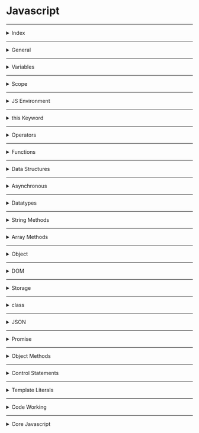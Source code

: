 # Javascript

---

<details>
<summary>Index</summary>

### Index

- General
- variables  
- Scope
- JS Environment
- this Keyword
- Operators
- Functions
- Data Structures
- Asynchronous
- Datatypes
- String Methods
- Array Methods
- Object
- DOM
- Storage
- Class
- JSON
- Promise
- Object Methods
- Control Statements
- Template Literals
- Code Working

</details>

---

<details>
<summary>General</summary>

### General

##### What is **Javascript**?  
__JavaScript__ is a scripting language for web pages.  
we can also use Javascript on server-side as __Node JS__.

we can create Dynamic Webpages by combining HTML with Javascript.

##### Javascript Advantages
  - Server interaction is less.
  - Immediate response to the users.

##### **Dynamically Typed** language?
Yes, JavaScript is a dynamically typed language.

* We can declare a variable without specifying the data type.
* Javascript itself check and identify type of variable based on given value.
* We can change the data type of the variable when it is re-assigned.

#####  Display Javascript Output

  ```js
// console
console.log("Hello World");

// textContent
let myElement = document.getElementById("myElement");
myElement.textContent = "Hello World";

// innerHTML
let myElement = document.getElementById("myElement");
myElement.innerHTML = "<h1>Hello World</h1>";

// write
document.write("Hello World");

// alert
window.alert("Hello World"); // only popup

//prompt
window.promt("Hello World");  // popup with  input textbox 
  ```

##### What is an ECMA Script?
__ECMA Script__ stands for __European Computer Manufacturers Association Script__.
ECMA Script maintains the rules of a scripting language.  
It specifies the core features that a scripting language should provide and how those features should be implemented.

##### Javascript version
I know ES6 version

</details>

---

<details>
<summary>Variables</summary>

### Variable
Variables are like containers. we can use these containers to store data during program execution.   
we can mention a name for identify a particular container. So those named Containers are called variables.     
we can manipulate the data in the containers by referring that variable name.  
we can store different types of data in the containers. In programming languages, we have some categories in data.

Javascript supports various data types: 
1. number 
2. string
3. boolean
4. null
5. undefined

we can assign a value to the variable with the help of assignment Operator( `=`  symbol).

##### Define a Variable
we can create variables using __Variable Declaration__ keywords .
In Javascript we can define a variable in 3 ways,

##### Declaration Keywords
1. var
2. let
3. const

##### Rules of Define a Variable

##### syntax
`Definition = Initialization`  
`declarationKeyword variableName = value;`

#### var
If a variable declare using `var`, then initialization is not mandatory. This variable can be re-assigned and re-declared.  
If a variable is declared inside a function, it is function-scoped. Else, it is global-scoped.

#### let 
If a variable is declared using `let`, then initialization is not mandatory. This variable can be re-assigned.  
we can't re-declare the same variable.

#### const 
If a variable is declared using `const`, then initialization is mandatory. Once the variable is initialized with a value, then it can't be re-assigned.  
const variable maintain constant values.

##### Differences between __var__, __let__ and __const__


| **Declaration Keyword** | **Possible**                                   | **Not-Possible**              |
|-------------------------|------------------------------------------------|-------------------------------|
| **__var__**             | Initialization , Re-Assignment, Re-Declaration |                               |
| **__let__**             | Initialization , Re-Assignment                 | Re-Declaration                |
| **__const__**           | Initialization                                 | Re-Assignment, Re-Declaration |


##### Types of Variables
1. Local Variable
2. Global Variable

##### Local Variable
If a variable is created inside function, that type of variable is called Local Variable.  

* __Example__ :  
If a variable is declared inside a function, When a function is called, its local variables are created, and when the function finishes it's executing, automatically those local variables are destroyed.  

Local variables are useful for temporary data storage within a Block, and they should not interfere with other parts of the program. The Local Variable memory is created in the Local Scope.  
we can access these Local Variables only within that particular block of code.

##### Global Variable
If a variable is created outside a block, then it is called Global variable.

These Global Variables are available completely end of the program execution.
These Global Variables can be accessed at any part of the code including Functions also.  

If the value of the global variable is modified inside a function or conditional statement then the changes are reflected in the rest of the program.  
The Global Variable memory is created in the global scope.

##### Temporal Dead Zone
A block's __Temporal Dead Zone__ starts at the beginning of the block's local scope. It ends when the computer fully initializes your variable with a value.  
we can say in other words, A block's __Temporal Dead Zone__ starts From Hoisting to assigns some value to the variable is called temporal dead zone.  

we can't access the variables, when Variable in __TDZ__

```js 
{
  // myVar TDZ starts here (at the beginning of this block's local scope)
  // myVar TDZ continues here
  // myVar TDZ continues here
  
  console.log(myVar); // returns ReferenceError // because myVar continues here
  
  // myVar TDZ continues here
  // myVar TDZ continues here
  
  let myVar = "Vegetable Fried Rice"; // TDZ ends here
  
  // myVar TDZ does not exist here
  // myVar TDZ does not exist here
}
```

#### Errors
Errors are 2 types:
1. syntax Error
2. Runtime Error

##### SyntaxError
 * If we are not following rules of language, then we got syntax error.
 * Initialization : Missing initializer in const declaration because it is a constant type already mentioned and declared.  
 * Re-Declaration : Identifier 'a' has already been declared.

##### Runtime Error
*  __ReferenceError__
   - When Javascript Engine tries to find a specific variable inside the memory space but that variable does not exist in the memory space.
   - TDZ : Cannot access 'a' before initialization .   
   - Not-Declared : 'c' is not defined.  
   - If a variable in the __TDZ__, we cannot access that particular variable.

* __TypeError__ 
   * Assignment to constant variable.  
   * Mathematical Operations : A Type error can be thrown when we try to make an operation on the incorrect data type.
  
</details>

---

<details>
<summary>Scope</summary>

### Scope
Memory storage location is called scope.  

we have 3 scopes in Javascript  
1. Global Scope (Global + Script)
2. Block Scope
3. Local Scope (Function Scope)

In Global Level with declaration keywords **let** and **const** maintains separate memory with __script__ scope.  

##### what is Block ?
Block is used to combine multiple Javascript statements into one group.  

`Block is { }`

Block memory will be deleted after Execution completed.  
Each Block has its own Lexical scope.

```js
// single statement, so we dont't use block.
if (true) console.log("Hello world");

// Here we are using multiple statements, so we use block.
if (true){
    var a = 10;
    console.log(a);
}
```

##### Closure
A **Closure** is a combination of a __function__ and its __lexical scope__ bundle together forms a Closure.  
A closure gives the outer function's scope access to an inner function that means it can be used the variables and functions of its parent environment.

`Closure => local Memory + Lexical Environment of Parent`

![Code](Assets/Scope/closure.png)

##### Lexical Environment
It is a Parent Memory

##### Uses of Closures
* Timer Functions
* Events
* ...etc

##### Disadvantages of Closures
  * Overconsumption of memory
  * Memory Leak
  * Freeze browser

##### Garbage Collector
Garbage collector is like a program in the browser of the javascript engine.  
In JavaScript, the garbage collector automatically __identifies__ and __removes__ unreferenced objects, freeing up memory to improve performance and prevent memory leaks in the application.

</details>

---

<details>
<summary>JS Environment</summary>

### Javascript Environment

##### Components
 1. Code
 2. JS Runtime Environment
 3. JS Engine
 4. Web APIs
 5. Microtask Queue
 6. Callback Queue
 7. Event Loop 

#### Code
![Code](Assets/JS_Environment/Javascript_Code.jpg)

#### JS Runtime Environment
![JS Runtime Environment](Assets/JS_Environment/Javascript_Runtime_Environment.jpg)

#### JS Engine
![JS Engine](Assets/JS_Environment/Callstack.jpg)

#### Web APIs
![Code](Assets/JS_Environment/Web_APIs.jpg)


##### Execution Context
![Execution Context](Assets/JS_Environment/Execution_%20Context.jpg)

In Javascript, Everything happens inside an __Execution context__ .    
The Execution context is like a big container.  
Inside the Execution Context entire JavaScript code is executed. 
Execution Context contains two components.

`Execution Context => Memory Component + code Component`

`Execution Context => Creation Phase + Execution Phase`

##### Phases of Execution Context
1. Memory phase
2. Code Phase

##### __Memory Component__ (Variable Environment) 
In Memory Component all the variables and functions are stored as key-value pairs.  
When the JavaScript engine allocates memory to a variable, it stores a special value `undefined` in it. 
In the case of functions, it stores the entire function inside the memory space.  
`pair = key : value`

##### __Code Component__ (Thread of Execution)

Code component is the place where code is executed one line at a time. It is also called the **Thread of Execution**.

In this phase, variables in memory component will be initialized.

JavScript is a **synchronous**, **single-threaded** language, which means that it can only execute one line of code at a time in a specific order. It can only move to the next line when the execution of the current line is completed.

__single-threaded__ -> javascript only execute single line (one command) at a time.

__synchronous__ -> Javascript execute next line when once current line execution is finished.

##### Callstack
Before execute the Javascript code, the __Global Execution context__ will be created.  

The execution context is created in two phases : 
  * Memory creation phase - JS will allocate memory to variables and functions.
  * Code execution phase

callstack plays an important role in managing the execution of a program.

callstack handles, automatically create & delete operations of Execution Context.

When a function is invoked, a new execution context is added to the top of the call stack. Once the function execution is completed, its execution context is removed from the top of the call stack.

##### Hoisting
Hoisting is a javascript mechanism where __function declarations__ and __var__ keyword variables are moved to the top of their scope before code execution.

Hoisting is a JavaScript technique.

In Global Level, Before Execution of the JS code, It creates a Global Execution Context.

`var` keyword variables and `function` declarations are stored in Global Execution Context.

var keyword variable takes __undefined__ as a default value.

If it is a Function Declaration, It will be stored entire function.

</details>

---

<details>
<summary>this Keyword</summary>

### __this__ keyword

##### Global space:
Any code write in javascript which is not inside a function (Block) is called global space.

### window:
__window__ object is created by javascript engine.
In window object we have many default variables, methods and functions.
window object is a global object because it is created in the global space.
at the global level __this__ object  window object is equal to  window object.

`window === this`

##### this
In JavaScript, __this__ keyword always refers to an object.

* Function Declaration creates its own Execution Context So Function Declaration creates its own `this` object.  
 
  `Function Declaration : Where the function called.`

* Arrow Functions can't create its own Execution context, but it takes __this object__ from Lexical Environment. So Arrow Function, They inherit  __this__ object from their surrounding context.  
 
  `Arrow Function : Where the Function Declared.`

In the global scope, `this` refers to the global object. 

`window === this`  

```js 
console.log(this)

const obj = {
    myVar:10,
    myFn:function(){
        console.log(this)
    },
    myArr:()=>{
        console.log(this)
    }
}

obj.myFn()

obj.myArr()

```

```js 
// this

// this refers to the Object on which we call our function.

// This function declaration is stored in window object.
function displayName(){
    console.log(this.name, this);
}

const myObject = {
    name:"Ande Praveen",
    displayName:displayName
};

var name = "Brendan Eich";

myObject.displayName();  // Ande Praveen
window.displayName();  // Brendan Eich
```


```js 
// Regular Function
const myObject = {
    myMethod: function() {
        console.log(this); // Refers to 'myObject' when called as myObject.myMethod()
    }
};

myObject.myMethod(); // Outputs 'myObject'

```

```js 
// Arrow Function
const myObject = {
    myMethod: () => {
        console.log(this); // Refers to the global 'this' (e.g., 'window' in a browser context)
    }
};

myObject.myMethod();  // Outputs the global 'this', which is typically 'window'

```

##### this methods

we can change __this__ object with below methods.
* call
* apply 
* bind

```js 
// Define the first person object
const person1 = {
    name: 'Praveen',
    surname: 'Ande',
    
    // Define a method to concatenate the name and surname
    sayName: function() {
        return this.name + " " + this.surname;
    }
}

// Define the second person object
const person2 = {
    name: 'Brenden',
    surname: 'Eich'
}

// Call the sayName method of person1 with the context of person2 using .call()

const fullName = person1.sayName.call(person2);  

// Output the result, which will be "Brenden Eich"
console.log(fullName); // Brenden Eich

```

```js
 "use strict"

// 01 this in global space
console.log(this)  // global object in browser is window

console.log("----------------------------------")

// 02 this inside a function

function x(){
    // this inside non-strict mode - (this substitution)
    // The value depends on strict / non strict mode
    console.log(this)  // window object 
    // with strict-mode this is undefined
 
}
x();

/*
If the value of this keyword is undefined or null, then "this" will be replaced with global object.
*/

console.log("----------------------------------")

// 03 this keyword value depends on how the function is called.

x();  // undefined - with strict-mode
window.x(); // window - with strict-mode 

// 04 this inside a object's method
// when a function is written as a value of key in object, then that is called method.

const obj = {
    a:10,
    x:function(){
        console.log(this)
    }
}

obj.x()  // {a: 10, x: ƒ}

console.log("------------------")

// 05 call, apply bind methods (sharing methods)

const student = {
    name:"praveen",
    printName:function(){
        console.log(this.name)
    }
}
student.printName()  // praveen


const student2 = {
    name:"deepika",
}

student.printName.call(student2);  // deepika => value of this = student2

console.log("----------------------")

// 06 this inside arrow function  
// arrow function doesn't have own this, they take the value of this from lexical environment.


const obj2 = {
    a:10,
    x:()=>{
        console.log(this)
    }
}
obj2.x() // window

console.log("------------------")

// 06 this inside nested arrow function
const obj3 = {
    a:10,
    x:function(){
        // arrow functions don't provide their own this binding (it retains the this value of the enclosing lexical context)
        const y = ()=>{
        console.log(this)
    }
    y()
}
}
obj3.x() // {a: 10, x: ƒ}

// 07 this inside DOM elements => reference to HTMLelement

```

</details>

---

<details>
<summary>Operators</summary>

### Operators

1. Assignment
   * `=`
2. Arithmetic
   * `+ - * / %`
3. Shorthand Math
   * `+=   -=  *=   /=`
4. Unary
   * `++   --`
5. Conditional 
   * `==   ===   !=   !==   <   >   <=   >=`
6. Logical
   * `&& || !`
7. Spread
   * `...` three dots
   * spread operator used to unpack the items in an Object or Array into individual elements.
8.  Rest
    * we can pack multiple values into an array.
9.  Ternary
    * `let variable = condition ? if-block : else-block;`
    * Single line or single expression

##### BODMAS
The standard order of evaluating an expression

1. Brackets (B)
2. Orders (O) -> powers
3. Division (D)
4. Multiplication (M)
5. Addition (A)
6. Subtraction (S)

`Expression: (5 * 2) + (3 * 4 + 4 / 2)`

* Step by Step Explanation
```bash
(5 * 2) + (3 * 4 + 4 / 2)
(10) + (3 * 4 + 2)
(10) + (12 + 2)
(10) + (14)
24
```

##### Loose Equal to ( == )
Loose equality compares two values for equality but doesn't compare type of values.

```js
console.log(2 == "2"); // Output: true
```
##### Strict Equal to ( === )
Strict equality compares two values for equality including type of values.

```js
console.log(2 === "2"); // Output: false
```

##### Spread Operator 
The Spread Operator is used to unpack an iterable (e.g. an array, object, etc.) into individual elements.

```js
let arr1 = [2, 3];
let arr2 = [1, ...arr1, 4];

console.log(arr2);  // Output: [1, 2, 3, 4]
```

##### Rest Parameter
With Rest Parameter, we can pack multiple values into an array.

```js
function numbers(...args) {
console.log(args);  // Output: [1, 2, 3]
}

numbers(1, 2, 3);
```
</details>

---

<details>
<summary>Functions</summary>

##### Functions
* Functions are heart ♥ of Javascript.
* A function is a block of reusable code to perform a specific action. Functions help us in using existing code without writing it every time we need it. A Function is executed when calls it.
* We can define the code once, and use it many times. We can use the same code many times with different arguments, to produce different results (We can reuse code ).

#### Types of Functions

1. Function Declaration
2. Function Expression
3. Arrow Function
4. Anonymous Function
5. Named Function
6. Callback Function
7. First Class Function
8. Higher Order Functions

```js
// Function Declaration

function a() {
	console.log('Function Declaration');
}

a();

```

```js
// Function Expression

// function acts like a value.
let a = function () {
	console.log('Function Expression');
};
a();

```

```js

// Arrow Function

// function acts like a value.
let a = () => {
	console.log('Arrow Function');
};

a();
```

```js
// Anonymous Function
// A function without a name is called Anonymous Function.

var a = function () {
	console.log('Anonymous Function');
};

a();

// These anonymous functions are used at where functions used as values.
// We can use as callback functions

```

```js 
// Anonymous Function
const arr = [1,2,3,4]
const output = arr.map(function a(item){
    console.log(item)
})

// Named Function
const arr = [1,2,3,4]
const output = arr.map(function a(item){
    console.log(item)
})


```

```js
// Named Function

// A function with name is called Named Function
var a = function b() {
	console.log('Named Function');
};

a();

```

##### Difference between __Parameter__ and __Argument__

```js

// we create function with parameters
function a(parameter1, parameter2){
    console.log(parameter1, parameter2);
}

let argument1 = 10;
let argument2 = 20;

// we execute the function with arguments
a(argument1, argument2);
```

##### Callback Function
A callback function is a function that is passed as an argument to another function.

##### First class Functions
we can send functions as arguments, we can use function as a values ...etc

```js 
function sayHello() {
  return "Hello, ";
}
function greeting(helloMessage, name) {
  console.log(helloMessage() + name);
}
// Pass `sayHello` as an argument to `greeting` function
greeting(sayHello, "JavaScript!");
// Hello, JavaScript!
```

##### Higher Order Functions
These Functions follows DRY Principle..  
__DRY__ Principle => Don't Repeat Yourself
Examples : map, filter, reduce, forEach, every, some

##### Over Ridding
When we define the multiple functions with the same name, then the last defined one will be called. It is called Function Overriding.  
JavaScript supports Function Overriding.

```js 
function a(){
    console.log("First Function");
}

function a(){
    console.log("Second Function");
}

a()  // Second Function
```

##### Recursion
A function calling itself is called Recursion.

```js
function factorial(n) {  // Recursive Function
   if (n === 1) {  // Base Case
       return 1;
   }
   
   let output = n * findFactorial(n-1)  // Recursion
    return output;
}

const num = 5;  // Input
const result = factorial(num);
console.log(result);  // Output
```

</details>

---

<details>
<summary>Data Structures</summary>

### Data Structures
Data Structure allow us to store and organize data efficiently.
This will allow us to easily access and perform operations on the data.

In javascript, we have built-in Data structures like,
1. Arrays
2. Objects
3. Sets
4. Maps

</details>

---

<details>
<summary>Asynchronous</summary>

### Asynchronous  
Javascript cannot wait for anyone.

Some __Javascript tasks__ may take time to complete, such as  
* fetch -> fetching data from External database,  
* timer -> perform tasks with timer
* Events -> responding to user input.

JavaScript doesn't wait for these Operations to finish and instead moves on to execute other code.

##### Queues
1. Callback Queue
2. Microtask Queue

##### Callback Queue
The purpose of the Callback Queue is to manage and execute functions (callbacks) in a specific order, typically after some asynchronous operation has completed.
- setInterval
- setTimeout
- Events

Timer functions takes callback function attach the timer and when the timer expires then push into the Callback Queue.

##### Microtask Queue
fetch always returns a Promise.  
A Promise is an object representing the eventual completion or failure of an asynchronous operation.  
we don't know how much of time take to __resolve__ or __reject__ the Promise. 
- fetch
- Promise Object

```js
// create Own Promise

function createOrder(){
    const ownPromise = new Promise((resolve, reject) => {
        if (true){
            const err = new Error("Cart in not valid");
            reject(err);
        }
        else{
            const orderId = "12345";
            resolve(orderId);
        }
    });

    return ownPromise;
}

const promise = createOrder()
console.log(promise);  // Promise

promise
.then((orderId) => console.log(orderId))
.catch((error) => {
    console.log(error.message);
});

```

##### Event Loop
Event Loop continuously monitoring whether callstack is empty or not.  
if callstack is empty then checks the Microtask Queue & callback Queue. 
if there is any Microtask functions or callback functions , it automatically pushes it into the callstack then delete from queue.  

Here Microtask Queue has more priority than the Callback Queue.

</details>

---

<details>
<summary>Datatypes</summary>

##### Datatypes
The Datatype determines how the value or data can be used in the program.  
For example, mathematical operations can be done on Integer and Float types of data.  
The `typeof()` operator is used to find the type of value.

1. __Primitive Datatypes__  
Primitives are immutable.  Primitives are passed by value.
   - Number
   - String
   - Boolean
   - Undefined
   - Null

2. __Reference Datatypes__   
  References are mutable.  References are passed by reference. We can modify data in the Reference datatype.
   - Arrays
   - Objects
   - Maps
   - Sets
   - NaN

##### undefined
`var declaration keyword`
* If a variable is already declared, but value is not assigned to that variable, then it takes `undefined` as its value.
* variable is defined but It is using before Initialization.  
* The datatype of `undefined` is `undefined` itself.
* `undefined` is special keyword using for placeholder.
* Variable is already initialized but javascript in the memory phase assigned a default value __undefined__ at __Hoisting__.

```js 
console.log(a);  // undefined
var a = 10;
```

```js 
let a;
console.log(a); // undefined
```

##### not defined
we didn't declare a variable.
so memory is not allocated for that particular variable.

##### null
__null__ can be assigned to a variable as a representation of __no value__. 
It is used when we intentionally want a variable but don't need a value to it.   
The datatype of null is object. 

##### Data Structures
Data Structures allow us to store and organize data efficiently.  
This makes us access and performs operations on the data smoothly.

##### NaN
The NaN property represents __Not-a-Number__ value.   
The typeof of a NaN returns a Number.
We can do mathematical operations with numbers only.

```js 
isNaN(345); // returns false
isNaN(undefined); // returns true
```

```js 
const word = "Hello";
console.log(word*3)  // NaN
```

</details>

---

<details>

<summary>String Methods</summary>

#### String Manipulation Methods

* Conversion
  - `let output = myString.toUpperCase();`
  - `let output = myString.toLowerCase();`
  - `let output = myNumber.toString();`
  - `let myNumber = parseInt("myString")`
* Checking
  -  `let output = myString.includes(part);`
  -  `let output = myString.startsWith(part);`
  -  `let output = myString.endsWith(part);`
* Cutting
  - `let listItems = myString.split(separator);`
  - `let slicedPart = myString.slice(startIndex, endIndex);`
  - `let subString = myString.substring(startIndex, endIndex);`
* Combining
  - `combinedString = myString1.concat(myString2);`
  - `combinedString = myString1 + myString2;`
* Updating 
  - `let trimmedString = myString.trim();`
  - `let output = myString.replace(searchValue, replaceValue);`
* Finding 
  - `let partStartIndex = myString.indexOf("part")`;

</details>

---

<details>
<summary>Array Methods</summary>

### Array Methods
An Array holds an ordered sequence of items.  
__Array__ is the Mutable Data Structure.


##### Creating a List
A List can be created by enclosing elements within [square] brackets where each item is separated by a comma.

```js 
let a = 2
let list_a = [5, "Six", a, 8.2]

console.log(list_a)  // [5, "Six", a, 8.2]
```

##### Normal Array Methods

* Finding
  - `let result = myArray.includes(item);`  
  - `let result = myArray.indexOf(item);`
  - `let result = myArray.lastIndexOf(item);`
  - `let firstItem = Array.find(Testing Function);`
  - `let firstItemIndex = Array.findIndex(Testing Function);` 
  - `let arrayLength = myArray.length;`
* Adding
  -  `myArray.push(lastItem);`
  -  `myArray.unshift(firstItem);`
  -  `myArray.splice(startIndex, deleteCount, item1, item2...);`
* Removing
  - `let lastItem = myArray.pop();`
  - `let firstItem = myArray.shift();`
* Combining
  - `let newArray = myArray1.concat(myArray2);`
  - `let joinedString = myArray.join(separator);`
* Cutting
  - ` let arrayPart = myArray.slice(startIndex, endIndex);`
* Sorting
  - `myArray.sort();`

##### Higher Order Array Methods
Higher Order Functions follows the __DRY__ principals.
DRY means Don't Repeat Yourself. 
These Methods are Iterate over each item of the Array and do some operations.

* __map__ 
  -  `let newArray = myArray.map((currentValue, index, arr) => callback);`
  - Here __index__ and __arr__ are optional arguments.
  - 
 ```js 
const myArray = [1, 2, 3, 4];
const output = myArray.map((eachItem) => eachItem * eachItem);
  console.log(output); // [ 1, 4, 9, 16 ] 
```

* __filter__
  - It takes condition as a callback. 
  -  `let newArray = myArray.filter((currentValue, index, arr) => callback)`;
  - Here __index__ and __arr__ are optional arguments.
  
  ```js 
  const myArray = [1,2,3,4,-5,-7,12];
  const filteredArray = myArray.filter((eachItem) =>   eachItem > 0);
  console.log(filteredArray); // [ 1, 2, 3, 4, 12 ]
  ```

* __reduce__
-  `let finalValue = myArray.reduce((accumulator, currentValue, index, arr) => callback);`
  - Here accumulator is the initialValue is first item or the previously returned value of the function and currentValue is the value of the current element, __index__ and __arr__ are optional arguments.
   
  ```js 
     const myArray = [1,2,3,4];
     const output = myArray.reduce((accumulator,eachItem) =>  (accumulator + eachItem));
    console.log(output); // 10  
  ```

* __forEach__ 
  -  myArray.forEach((currentValue, index, arr) => callback);
  - Here __index__ and __arr__ are optional arguments.
  - forEach doesn't return anything and don't modify Array.
  
```js 
const myArray = [1, 2, 3, 4];

let squaresList = [];
myArray.forEach((eachItem) => squaresList.push(eachItem * eachItem));

console.log(squaresList);  // [ 1, 4, 9, 16 ]
```

* __every__
* The `every()` method tests whether all elements in the array pass the test implemented by the provided function. It returns a Boolean value.
  -  `let finalBool = myArray.every((currentValue, index, arr) => callback);`
  - Here index and arr are optional arguments
```js 
let myArray = [1, 2, 3, 4, 5];
const isAllPositive = myArray.every((eachItem) => eachItem > 0);
console.log(isAllPositive);  // true
```

* __some__
  - The `some()` method tests whether at least one element in the array passes the test implemented by the provided function.  
  - `let finalBool = myrray.some((currentValue, index, arr) => callback);`
  - Here index and arr are optional arguments.

```js 
let myArray = [1, 2, 3, 4, 5, -6, -7, -8];
const isAnyOnePositive = myArray.some((eachItem) => eachItem > 0);
console.log(isAnyOnePositive);  // true
```

* __reverse__
  - The `reverse()` method reverses the order of the elements in an array. The first array element becomes the last, and the last array element becomes the first.
  - `let reversedArray = myArray.reverse();`

```js
let myArray = [1, 2, 3, 4, 5];
console.log(myArray);  // [ 1, 2, 3, 4, 5 ]

myArray.reverse();
console.log(myArray);  // [ 5, 4, 3, 2, 1 ]

let reversedArray = myArray.toReversed()
console.log(reversedArray);  // [ 1, 2, 3, 4, 5 ]
```

* __flat__
- The `flat()` method creates a new array with all sub-array elements concatenated into it recursively up to the specified depth.
- `let newArray = myArray.flat(depth);`


```js 
let myArray = [[1, [2, [[3, 4]], 5]]];
console.log(myArray);  // [[1, [2, [[3, 4]], 5]]]

let flatArray = myArray.flat(4);
console.log(flatArray);  // [ 1, 2, 3, 4, 5 ]
```

</details>

---

<details>
<summary>Object</summary>

### Object

##### Object Destructuring
we can make object key to a variable.  
To unpack properties from Object, we use Object Destructuring. The variable name should match with the key of an object.  
We convert `key:value` pairs into `variable = value`.

```js
let person = {
  firstName: "Rahul",
  lastName: "Attuluri",
  age: 28,
};

let { age } = person;

console.log(age); // Output: 28
```

</details>

---

<details>
<summary>DOM</summary>

#### DOM 
__DOM__ stands for __Document Object Model__ .  
DOM is the structured representation of the HTML document created by the browser.  
It allows Javascript to manipulate, structure and style of our website.

##### Real DOM
Real DOM is nothing but our HTML DOM. It is a structured representation of the HTML elements that are present in a webpage.
It represents the entire UI of our Webpage.
Real DOM created by Browser.

##### Access HTML Element
* `getElementById('id')`: Returns the element that has the specified id.
* `getElementsByClassName('classname')`: Returns all the elements that have the specified class name. It returns an array-like object.
* `getElementsByTagName('tagname')`: Returns all the elements that have the specified tag name. It returns an array-like object.
* `querySelector()`: Takes CSS style selector as argument and returns the first selected HTML element.
* `querySelectorAll()` : Takes CSS style selector as argument and returns the all  HTML elements.

```js 
// Old Format
let element = document.getElementsByTagName("div");  // <div>
let element = document.getElementById("test");  // <div id="test">
let element = document.getElementsByClassName("test");  // <div class="test"> 

// New Format
let element = document.querySelector("div");  //  <div>
let element = document.querySelector("#test"); // <div id="test">
let element = document.querySelector(".test");   // <div class="test">
let element = document.querySelectorAll(".test");   // <div class="test">
let childElement = document.querySelector('div .parent #child');
```

##### Javascript DOM properties
   * Value
     - textContent
   * CSS
     - style
   * Attribute
     - htmlFor, src, checked
     - `element.setAttribute(attribute, value);`
   * classList
   

##### DOM manipulation
DOM manipulation is interacting with the DOM to modify the HTML document that is to be rendered on the web browser.  
javascript offers 3 ways to add an Event Listener to a DOM element.

##### Inline event Listener

```js 
// inline event Listener => onclick attribute used in html

function greeting(){
    console.log("Inline Event Listener worked");
}
```
##### onevent listener

```js 
// onevent

// onEvent Listener used in javascript with html element id.

let greetBtn = document.getElementById("greetBtn");

greetBtn.onclick = function(){
    console.log("onEvent Listener is working");
};
```
##### addEventListener

```js 
// addEventListener()

/*
	It is a modern approach to add an event listener.
	element.addEventListener(event, callback);
	element => HTML element
	event => event name
	function => callback function
*/

// htmlElement.addEventListener(eventName, callbackFunction);
let greetBtn = document.getElementById("greetBtn");

greetBtn.addEventListener("click", function(){
    console.log("addEventListener is working");
});
```

##### Events
  * Mouse Events 
     - mousedown, mouseup, click, dblclick, mousemove, mouseover, mousewheel, mouseout   
  * Keyboard Events
     - keydown, keypress, keyup  
  * Form Events 
     - focus, blur, change, submit  
  * window Events 
     - scroll, resize, load, unload  

##### preventDefault()
Form has default behaviour when we submit, it refreshes the full web page.  
`event.preventDefault()` is used to prevents the default behaviour of the submit event.

```js
    event.preventDefault();
```
 
##### Element Manipulation

```js 
/// DOM Manipulations

// Element selection through id
let myContainer = document.getElementById("myContainer");

// creating an HTML element
let headingElement = document.createElement('h1');
headingElement.textContent = "Hello World";
console.log(headingElement);

// adding an Element at End.
// Appending to Existing myContainer Element
myContainer.appendChild(headingElement);

// Removing the Element
myContainer.removeChild(headingElement);

```

</details>

---

<details>
<summary>Storage</summary>

### Storage
Storage Mechanism:
1. client-side Data storage
2. server-side Data storage

### client-side Data storage:
client-side Data storage is storing the data on the client (user's machine Browser).

1. Local Storage
2. Session Storage
3. Cookies
4. IndexedDB

##### localStorage
- The Local Storage allows web applications to store data locally within the user's browser. It is a Storage Object. Data can be stored in the form of key-value pairs.
- Local storage data never expires.
- Local Storage can store up to 5 to 10 MB of data per domain.

`localStorage.setItem("Key", "Value");`  
`localStorage.getItem("Key");`  
`localStorage.removeItem("Key");`  
`localStorage.clear();`


##### Cookies
- `js-cookie` is the third-party package
- We can set an expiration for Cookies
- Cookies can store up to 4KB of data
- we can get undefined, when cookies is expired
 
```js 
const token = Cookies.get("jwt_token"); // Assume that there is was a Cookie set with the key "jwt_token" with value the 1234
 
if (token === undefined) {
 console.log("Cookie is expired");
}
```

```js 
cookieStore.set("jwt_toke", "43343443", {expires:30})
```

###  server-side Data storage:
Server-side Data Storage is storing the data on the server.
- mangoDB

</details>

---

<details>
<summary>class</summary>

### class

##### Inheritance
Inheritance is a mechanism by which a class inherits methods and properties from another class.

```js 
class SuperClass {
  constructor(property1) {
    this.property1 = property1;
  }
  method1() {}
}
class SubClass extends SuperClass {
  constructor(property1, property2) {
    super(property1);
    this.property2 = property2;
  }
  method1() {}
}
let myObject = new SubClass(argument1, argument2);
```

Here, SubClass inherits methods and properties from a SuperClass.

* The extends keyword is used to inherit the methods and properties of the superclass.

* Calling `super()` makes sure that SuperClass constructor() gets called and initializes the instance.

##### What is the Static keyword in JavaScript?
The `static` Keyword defines a static method or property for a class.

__Static methods__ or __Static properties__ cannot be called on instances of the class. They are called on the class itself.

```Javascript 
class Rectangle {
  constructor(height, width) {
    this.height = height;
    this.width = width;
  }

  static displayName = "Rectangle";
  static print() {
    return "Static method print() is called from Rectangle";
  }
}

console.log(Rectangle.displayName); // Output: Rectangle
console.log(Rectangle.print()); // Output: Static method print() is called from Rectangle

// create a instance
let rectangle1 = new Rectangle(10, 8);

console.log(rectangle1.displayName); // Output: undefined
console.log(rectangle1.print()); // TypeError: rectangle1.print is not a function
```

From the above example,

* Calling a Static property from a class instance will return undefined
* Calling a Static method from a class instance will throw an error


</details>

---

<details>
<summary>JSON</summary>

### JSON

**JSON** stands for **JavaScript Object Notation**.

It is a data representation format used for:

* Storing data (Client/Server)
* Exchanging data between Client and Server

JSON Methods
we can convert data from JSON object to JS object and vice-versa.
* stringify
* parse

```js
let profile = {
  name: "Rahul",
  age: 29,
  designation: "Web Developer"
};
```

```JSON
{
  "name": "Rahul",
  "age": 29,
  "designation": "Web Developer"
}
```
</details>

---

<details>
<summary>Promise</summary>

### Promise
Promise Methods
* The `then` method is called after the Promise is resolved.
* The `catch` method is called after the Promise is rejected.

A Promise will be in any one of the three states

1. Pending : Neither fulfilled nor rejected.
2. Fulfilled : Operation completed successfully.
3. Rejected : Operation failed.

### Async and Await
The `async/await` simply gives you a synchronous feel to asynchronous code.   
The `await` keyword in JavaScript is used within an async function to pause the execution of that function until a promise is resolved. 

```js 

// Asynchronous Execution

const myFunction = async () => {
    const url = "https://apis.ccbp.in/jokes/random";
    const response = await fetch(url);  // wait untill promise resolved
    const data = await response.json();  // wait untill promise resolved
    console.log(data);
}

// Call the async function
myFunction();

// Statement 2
console.log("fetching done");

// The second statement won't wait until the first statement execution.
// In JS fetch() works asynchronously.

```

```js 

// Asynchronous Execution

const url = "https://apis.ccbp.in/jokes/random";

fetch(url)
    .then((response) => {
        return response.json();
    })
    .then((jsonData) => {
        // statement 1
        console.log(jsonData)
    });


// statement 2
console.log("fetching done");

// The second statement won't wait until the first statement execution.
// In JS fetch() works asynchronously.
```
</details>

---
<details>
<summary>Object Methods</summary>

### Object Methods 

* __Object.keys()__:

`Object.keys()` is a built-in JavaScript method that returns an array of a given object's property names. The array order reflects the sequence in which properties were defined in the object.


* __Object.values()__:

`Object.values()` returns an array of a given object's property values, providing the values in the same sequence as properties were defined.

```js 
let jsonObject = {
    "name": "John",
    "age": 25,
    "city": "New York"
};

let keys = Object.keys(jsonObject);   
let values = Object.values(jsonObject); 

console.log(keys);   // Outputs: ["name", "age", "city"]
console.log(values); // Outputs: ["John", 25, "New York"]
```
</details>

---

<details>
<summary>Control Statements</summary>

### Control Statements

#####  Conditional Statements
The conditional statement allows you to execute a block of code only when a specific condition true.

```js
let age = 30;

if (age > 30){
    console.log("Yes, His age is above 30 years");
}
else if(age === 30){
    console.log("His age is exactly 30 years");  // His age is exactly 30 years
}
else{
    console.log("Yes, His age is below 30 years");
}

```

##### Looping Statements
Loops allow us to execute a block of code several times.

###### for loop
1. for-of
   - It gives values
2. for-in  
   - It gives Indexes of values
3. for loop


###### while loop
1. while loop
2. do-while loop
    - In do-while loops, the code in the loop runs at least once before checking if the condition is True.


##### Jumping Statements

```js 
let day = 4;

switch (day){
    case 0:
        console.log("Sunday");
        break;

    case 1:
        console.log("Monday");
        break;
    case 2:
        console.log("Tuesday");
        break;
    case 3:
        console.log("Wednesday");
        break;
    case 4:
        console.log("Thursday");  // Thursday
        break;
    case 5:
        console.log("Friday"); 
        break;
    case 6:
        console.log("Saturday");  
        break;
    default:
        console.log("Invalid"); 
}
```

</details>

---

<details>
<summary>Template Literals</summary>

### Template Literals (Template Strings)
  * The Template Literals are enclosed by the backticks. => ` `
  * we can include the variable or expressions using a dollar sign with curly braces. => `${}`
  * we can use dynamic variable in the string

```js 
let myName = "Ande Praveen";
let output = `Hello ${myName}`;
console.log(output);  // Hello Ande Praveen
```
</details>

---

<details>
<summary>Code Working</summary>

### Code Working

##### Hoisting
![Hoisting](./Assets/Code_Working/01_Hoisting/01_Hoisting.png)  
![Function Storage](./Assets/Code_Working/01_Hoisting/02_Function_Storage.gif)  
![Variable Storage](./Assets/Code_Working/01_Hoisting/03_Variable_Storage.gif)  
![var Keyword Storage](./Assets/Code_Working/01_Hoisting/04_var_keyword_Storage.gif)  
![Execution Phase](./Assets/Code_Working/01_Hoisting/05_Execution_Phase.gif)  
![undefined](./Assets/Code_Working/01_Hoisting/06_undefined.gif)  
![Reference Error](./Assets/Code_Working/01_Hoisting/07_Reference_Error.gif)  
![Assign Original Values](./Assets/Code_Working/01_Hoisting/08_Assign_Original_Values.gif)  

##### Event Loop
![JS Runtime Environment](./Assets/Code_Working/02_Event_Loop/01_JS%20Runtime_Environment.png)  
![Callstack](./Assets/Code_Working/02_Event_Loop/02_Callstack.gif)  
![Timer](./Assets/Code_Working/02_Event_Loop/03_Timer.gif)  
![Callback Queue](./Assets/Code_Working/02_Event_Loop/04_Callback_Queue.gif)  
![Event Loop](./Assets/Code_Working/02_Event_Loop/05_Event_Loop.gif)  
![output](./Assets/Code_Working/02_Event_Loop/06_Output.gif)  
![Timer Example](./Assets/Code_Working/02_Event_Loop/07_Timer_Example.gif)  

##### Microtask Queue
![Microtask](./Assets/Code_Working/03_Microtask_Queue/microtask1.gif)  
![Microtask](./Assets/Code_Working/03_Microtask_Queue/microtask2.gif)  
![Microtask](./Assets/Code_Working/03_Microtask_Queue/microtask3.gif)  
![Microtask](./Assets/Code_Working/03_Microtask_Queue/microtask4.gif)  
![Microtask](./Assets/Code_Working/03_Microtask_Queue/microtask5.gif)  
![Microtask](./Assets/Code_Working/03_Microtask_Queue/microtask6.gif)  

</details>

---

<details>
<summary>Core Javascript</summary>

### Core Javascript

### call, apply, bind

##### call
__Call__  method helps you replace the value of __this__ Object inside a function with whatever value you want.

```js
fn.call(thisObj, args1, args2) 
```

##### apply
__apply__ is very similar to the call function. The only difference is that in __apply__ method you can pass an array as an argument list.

```js 
fn.apply(thisObj, [args1, args2]);
```

##### bind
__bind__ is a method that helps you create another function that you can execute later with the new context of __this__ that is provided.

```js
let bindedFn = fn.bind(thisObj, arg1, arg2, ..., argN); 
bindedFn()
```

### Currying  
Currying in JavaScript transforms a function with multiple arguments into a chain of single-argument functions.


```js 

function fn(a,b,c){
    console.log(a+b+c)
}

fn(1,2,3)


function a(x){
    return function b(y){
        return function c(z){
            console.log(x+y+z)
        }
    }
}

a(1)(2)(3)
```

```js 
// Currying with closure
function multiplication(a){
    return function(b){
        console.log(a*b)
    }
}
multiplication(5)(4)  // 20

// Currying with bind method
const multiplyByTen = multiplication.bind(this,10);
multiplyByTen(5)  // 50
```

### Polyfill
fill the many gaps.
The developers of JavaScript always keep adding new features to the JavaScript language to improve performance and add better functionalities. Sometimes, it happens that new features don’t support by the old browser versions.  
For example, the exponential operator is introduced in ES7, and the trailing comma in the object is also valid in ES7. Now, while developing the application, we have added used the exponential operator in the application. It will work with the newer versions of the browser, but if someone is using a very old version of the browser, they can get errors like the exponential operator is not supported by the browser engine.
A polyfill is a piece of code (usually JavaScript on the Web) used to provide modern functionality on older browsers that do not natively support it.


```js 
function findEvenNumbers () {
    let output = this.filter((x) => x % 2 === 0);
    console.log(output);
}

let myArray = [1, 2, 3, 4, 5];
 
// polyfill  
Array.prototype.findEvenNumbers = findEvenNumbers

myArray.findEvenNumbers();  // [2, 4]
[3,2,5,6,1,3,4,8].findEvenNumbers() // [2, 6, 4, 8]

```

```js 
const arr = [1,2,3,4]

Array.prototype.findEven = function(){
    let output = this.filter((x) => x%2 === 0)
    console.log(output)
}

arr.findEven()
```

### Debouncing
Debouncing method is used Decrease the Network calls.  
Debouncing is a technique used to control how many times a function gets called within a certain period, especially when it's triggered by an event like scrolling or typing.

You set a timer when the event is triggered.
If the event happens again before the timer expires, you reset the timer.
Only when the timer expires without another event occurring, you finally execute the function.
This prevents the function from being called too frequently and helps in optimizing performance, especially for tasks like handling user input or updating UI elements.

![debouncing.gif](Assets%2FCore%20Javascript%2Fdebouncing.gif)

```js 
// Debouncing
let counter = 0;
function getData(){
    // Calls an API and gets Data
    console.log("Fetching Data ..", counter++);
}

// debounce Method
const debouncing = function (fn, delay){
    let timerId;
    return function (){
        let context = this;
        let args = arguments;
        clearTimeout(timerId)
        timerId = setTimeout(() => {
            fn.apply(context, args)
        }, delay)
    }
}

const betterFunction = debouncing(getData, 300)

```

```js 
let search = document.getElementById("search");
console.log(search)

function normalFn (){
    console.log("Click")
}

let timerId;
function betterFn(){
 clearTimeout(timerId)
timerId = setTimeout(()=>{
    normalFn()
}, 2000)
}


search.onkeydown = betterFn

```

### Debouncing vs Throttling
These are used for performance optimization.
These features are used to decrease the Network calls and performance optimization.

### Debouncing 
The difference between 2-key strokes 200ms.
Examples : Youtube, Flipkart, Amazon

### Throttling
The difference between two function calls 200ms.  
Example : resize the window, click button

```js 
// Throttling

const expensive = () => {
    console.log("Expensive")
}

const throttle = (fn, limit)=>{
    let flag = true;
    return function ()  {
        let context = this;
        let args = arguments;
        if (flag) {
            fn.apply(context, args)// fn();
            flag = false;
            setTimeout(()=>{
                flag = true
            },limit)
        } 
    }
}

const betterExpensive = throttle(expensive, 500)

window.addEventListener("resize", betterExpensive)
```

```js 

function normalFn (){
    console.log("resize Triggered");
}

let flag = true;
function betterFn(){
    if (flag){
       normalFn()
       flag = false
    }
    else{
    setTimeout(()=>{
        flag = true
    }, 2000)
    }
}

window.addEventListener('resize', betterFn)

```
![throttle.gif](Assets%2FCore%20Javascript%2Fthrottle.gif)
![throttling-vs-debounce.png](Assets%2FCore%20Javascript%2Fthrottling-vs-debounce.png)

### Event Bubbling and Capturing

When click on Button.
1. grand
2. Parent
3. Child

Bubbling goes up
Capturing is also another name trickling, it goes down.

* Capturing
![01 Capturing.png](Assets%2FCore%20Javascript%2F01%20Capturing.png)
* bubbling (Default)
![02 bubbling.png](Assets%2FCore%20Javascript%2F02%20bubbling.png)

### Event Delegation
Decrease the attachment event listeners.  
Just attach event to parent and use to all the children.  

### async vs await 
![async vs defer.avif](Assets%2FCore%20Javascript%2Fasync%20vs%20defer.avif)

### Currying problem
```js 
/*
let x = function(a){
    return function y(b){
        return function z(c){
            console.log(a+b+c)
        }
    }
}


x(1)(2)(3)  // 6
*/


let x = function(a){
    return function y(b){
        if (b){
            return x(a+b)
        }
        return a;
        
    }
}


console.log(x(1)(2)())  // 3
console.log(x(1)(2)(3)(4)())  // 10

```

### prototypal Inheritance 

```js 
let obj1 = {
    name:"Praveen",
    city:"Hyderabad",
    getIntro:function(){
        console.log(this.name + " from " + this.city)
    }
}
let obj2 = {
    name:"Akshay",
}


obj2.__proto__ = obj1
console.log(obj2.name)  // Akshay
console.log(obj2.city)  // Hyderabad
console.log(obj2.getIntro())  // Akshay from Hyderabad


Function.prototype.fun = function(){
    console.log("I am  prototype Fun Function")
}


function myFunction(){
    console.log("I am Function")
}

myFunction.fun() // I am  prototype Fun Function

```

### Recursively 

```js 
let user = {
    name:"Praveen",
    address:{
            personal:{
                city:"Amalapuram",
                area:"Veluvalapalli"
            },
            office:{       
                city:"Hyderabad",
                area:{
                    landmark:"Hitech"
                }
            }
    }
  }

  let finalObject = {
    user_name:"Praveen",
    user_address_personal_city:"Amalapuram",
    user_address_personal_area:"Veluvalapalli",
    user_address_office_city:"Hyderabad",
    user_address_office_area_landmark:"Hitech"
  }

  /* --------------------- Recursively ---------------- */


  let output = {};

let magicFunction = function(obj, parent) {
    for(let key in obj) {
        if (typeof obj[key] === "object") {
            // console.log(obj[key]);
            magicFunction(obj[key], parent + "_"+key);
        }
        else{
            // Please handle array, null, undefined ...
            // console.log(key);
            output[parent + "_" + key] = obj[key]
        }
    }
}
  

 magicFunction(user, "user")
  console.log(output)
```
![recursively.png](Assets%2FCore%20Javascript%2Frecursively.png)

</details>